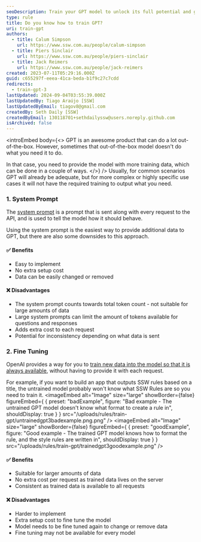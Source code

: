 ```yaml
---
seoDescription: Train your GPT model to unlock its full potential and generate accurate responses for complex or highly specific use cases.
type: rule
title: Do you know how to train GPT?
uri: train-gpt
authors:
  - title: Calum Simpson
    url: https://www.ssw.com.au/people/calum-simpson
  - title: Piers Sinclair
    url: https://www.ssw.com.au/people/piers-sinclair
  - title: Jack Reimers
    url: https://www.ssw.com.au/people/jack-reimers
created: 2023-07-11T05:29:16.000Z
guid: c655297f-eeea-41ca-beda-b1f9c27c7cdd
redirects:
  - train-gpt-3
lastUpdated: 2024-09-04T03:55:39.000Z
lastUpdatedBy: Tiago Araújo [SSW]
lastUpdatedByEmail: tiagov8@gmail.com
createdBy: Seth Daily [SSW]
createdByEmail: 130118701+sethdailyssw@users.noreply.github.com
isArchived: false
---
```


<introEmbed
  body={<>
GPT is an awesome product that can do a lot out-of-the-box. However, sometimes that out-of-the-box model doesn't do what you need it to do.

In that case, you need to provide the model with more training data, which can be done in a couple of ways.
  </>}
/>
Usually, for common scenarios GPT will already be adequate, but for more complex or highly specific use cases it will not have the required training to output what you need.

### 1. System Prompt

The [system prompt](/use-system-prompt) is a prompt that is sent along with every request to the API, and is used to tell the model how it should behave.

Using the system prompt is the easiest way to provide additional data to GPT, but there are also some downsides to this approach.

#### ✅ Benefits

* Easy to implement
* No extra setup cost
* Data can be easily changed or removed

#### ❌ Disadvantages

* The system prompt counts towards total token count - not suitable for large amounts of data
* Large system prompts can limit the amount of tokens available for questions and responses
* Adds extra cost to each request
* Potential for inconsistency depending on what data is sent

### 2. Fine Tuning

OpenAI provides a way for you to [train new data into the model so that it is always available](https://labelbox.com/guides/how-to-train-a-chatbot/), without having to provide it with each request.

For example, if you want to build an app that outputs SSW rules based on a title, the untrained model probably won't know what SSW Rules are so you need to train it.
<imageEmbed
  alt="Image"
  size="large"
  showBorder={false}
  figureEmbed={ {
    preset: "badExample",
    figure: "Bad example - The untrained GPT model doesn't know what format to create a rule in",
    shouldDisplay: true
  } }
  src="/uploads/rules/train-gpt/untrainedgpt3badexample.png.png"
/>
<imageEmbed
  alt="Image"
  size="large"
  showBorder={false}
  figureEmbed={ {
    preset: "goodExample",
    figure: "Good example - The trained GPT model knows how to format the rule, and the style rules are written in",
    shouldDisplay: true
  } }
  src="/uploads/rules/train-gpt/trainedgpt3goodexample.png"
/>

#### ✅ Benefits

* Suitable for larger amounts of data
* No extra cost per request as trained data lives on the server
* Consistent as trained data is available to all requests

#### ❌ Disadvantages

* Harder to implement
* Extra setup cost to fine tune the model
* Model needs to be fine tuned again to change or remove data
* Fine tuning may not be available for every model
